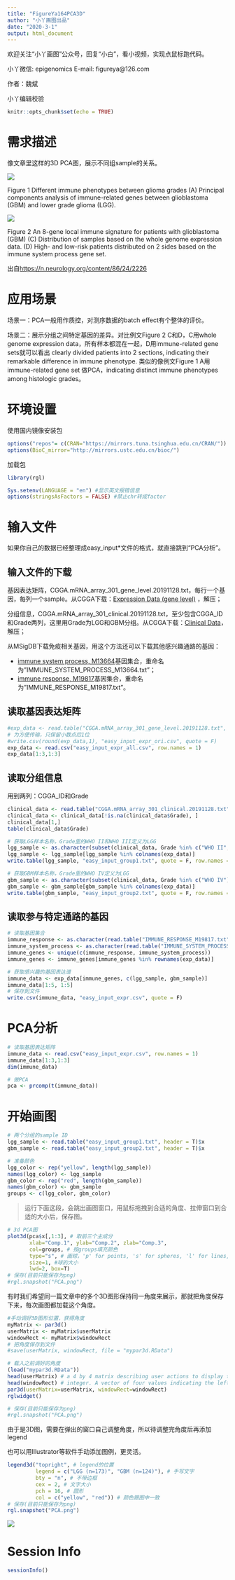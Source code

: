 ```yaml
---
title: "FigureYa164PCA3D"
author: "小丫画图出品"
date: "2020-3-1"
output: html_document
---
```

欢迎关注“小丫画图”公众号，回复“小白”，看小视频，实现点鼠标跑代码。

小丫微信: epigenomics  E-mail: figureya@126.com

作者：魏斌

小丫编辑校验

```r
knitr::opts_chunk$set(echo = TRUE)
```

# 需求描述

像文章里这样的3D PCA图，展示不同组sample的关系。

![](example1.png)

Figure 1 Different immune phenotypes between glioma grades (A) Principal components analysis of immune-related genes between glioblastoma (GBM) and lower grade glioma (LGG). 

![](example2.png)

Figure 2 An 8-gene local immune signature for patients with glioblastoma (GBM) (C) Distribution of samples based on the whole genome expression data. (D) High- and low-risk patients distributed on 2 sides based on the immune system process gene set.

出自<https://n.neurology.org/content/86/24/2226>

# 应用场景

场景一：PCA一般用作质控，对测序数据的batch effect有个整体的评价。

场景二：展示分组之间特定基因的差异。对比例文Figure 2 C和D，C用whole genome expression data，所有样本都混在一起，D用immune-related gene sets就可以看出 clearly divided patients into 2 sections, indicating their remarkable difference in immune phenotype.
类似的像例文Figure 1
 A用immune-related gene set 做PCA，indicating distinct immune phenotypes among histologic grades。

# 环境设置

使用国内镜像安装包

```r
options("repos"= c(CRAN="https://mirrors.tuna.tsinghua.edu.cn/CRAN/"))
options(BioC_mirror="http://mirrors.ustc.edu.cn/bioc/")
```

加载包

```r
library(rgl)

Sys.setenv(LANGUAGE = "en") #显示英文报错信息
options(stringsAsFactors = FALSE) #禁止chr转成factor
```

# 输入文件

如果你自己的数据已经整理成easy_input*文件的格式，就直接跳到“PCA分析”。

## 输入文件的下载

基因表达矩阵，CGGA.mRNA_array_301_gene_level.20191128.txt，每行一个基因，每列一个sample。从CGGA下载：[Expression Data (gene level)](http://www.cgga.org.cn/download?file=download/20191128/CGGA.mRNA_array_301_gene_level.20191128.txt.zip&type=mRNA_array_301_gene_level&time=20191128) ，解压；

分组信息，CGGA.mRNA_array_301_clinical.20191128.txt，至少包含CGGA_ID和Grade两列，这里用Grade为LGG和GBM分组。从CGGA下载：[Clinical Data](http://www.cgga.org.cn/download?file=download/20191128/CGGA.mRNA_array_301_clinical.20191128.txt.zip&type=mRNA_array_301_clinical&time=20191128)，解压；

从MSigDB下载免疫相关基因，用这个方法还可以下载其他感兴趣通路的基因：

- [immune system process, M13664](https://www.gsea-msigdb.org/gsea/msigdb/download_geneset.jsp?geneSetName=IMMUNE_SYSTEM_PROCESS&fileType=txt)基因集合，重命名为"IMMUNE_SYSTEM_PROCESS_M13664.txt"；
- [immune response, M19817](https://www.gsea-msigdb.org/gsea/msigdb/download_geneset.jsp?geneSetName=IMMUNE_RESPONSE&fileType=txt)基因集合，重命名为"IMMUNE_RESPONSE_M19817.txt"。

## 读取基因表达矩阵

```r
#exp_data <- read.table("CGGA.mRNA_array_301_gene_level.20191128.txt", header=T, row.names=1, sep="\t")
# 为方便传输，只保留小数点后1位
#write.csv(round(exp_data,1), "easy_input_expr_ori.csv", quote = F)
exp_data <- read.csv("easy_input_expr_all.csv", row.names = 1)
exp_data[1:3,1:3]
```

## 读取分组信息

用到两列：CGGA_ID和Grade

```r
clinical_data <- read.table("CGGA.mRNA_array_301_clinical.20191128.txt", header=T, sep="\t")
clinical_data <- clinical_data[!is.na(clinical_data$Grade), ]
clinical_data[1,]
table(clinical_data$Grade)

# 获取LGG样本名称，Grade里的WHO II和WHO III定义为LGG
lgg_sample <- as.character(subset(clinical_data, Grade %in% c("WHO II", "WHO III"))[, "CGGA_ID"])
lgg_sample <- lgg_sample[lgg_sample %in% colnames(exp_data)]
write.table(lgg_sample, "easy_input_group1.txt", quote = F, row.names = F)

# 获取GBM样本名称，Grade里的WHO IV定义为LGG
gbm_sample <- as.character(subset(clinical_data, Grade %in% c("WHO IV"))[, "CGGA_ID"])
gbm_sample <- gbm_sample[gbm_sample %in% colnames(exp_data)]
write.table(gbm_sample, "easy_input_group2.txt", quote = F, row.names = F)
```

## 读取参与特定通路的基因

```r
# 读取基因集合
immune_response <- as.character(read.table("IMMUNE_RESPONSE_M19817.txt", skip=2)[, 1])
immune_system_process <- as.character(read.table("IMMUNE_SYSTEM_PROCESS_M13664.txt", skip=2)[, 1])
immune_genes <- unique(c(immune_response, immune_system_process))
immune_genes <- immune_genes[immune_genes %in% rownames(exp_data)]

# 获取感兴趣的基因表达谱
immune_data <- exp_data[immune_genes, c(lgg_sample, gbm_sample)]
immune_data[1:5, 1:5]
# 保存到文件
write.csv(immune_data, "easy_input_expr.csv", quote = F)
```

# PCA分析

```r
# 读取基因表达矩阵
immune_data <- read.csv("easy_input_expr.csv", row.names = 1)
immune_data[1:3,1:3]
dim(immune_data)

# 做PCA
pca <- prcomp(t(immune_data))
```

# 开始画图

```r
# 两个分组的sample ID
lgg_sample <- read.table("easy_input_group1.txt", header = T)$x
gbm_sample <- read.table("easy_input_group2.txt", header = T)$x

# 准备颜色
lgg_color <- rep("yellow", length(lgg_sample))
names(lgg_color) <- lgg_sample
gbm_color <- rep("red", length(gbm_sample))
names(gbm_color) <- gbm_sample
groups <- c(lgg_color, gbm_color)
```

> 运行下面这段，会跳出画图窗口，用鼠标拖拽到合适的角度、拉伸窗口到合适的大小后，保存图。

```r
# 3d PCA图
plot3d(pca$x[,1:3], # 取前三个主成分
       xlab="Comp.1", ylab="Comp.2", zlab="Comp.3", 
       col=groups, # 按groups填充颜色
       type="s", # 画球，'p' for points, 's' for spheres, 'l' for lines, 'h' for line segments 
       size=1, #球的大小
       lwd=2, box=T)
# 保存(目前只能保存为png)
#rgl.snapshot("PCA.png")
```

有时我们希望同一篇文章中的多个3D图形保持同一角度来展示，那就把角度保存下来，每次画图都加载这个角度。

```r
#手动调好3D图形位置，获得角度
myMatrix <- par3d()
userMatrix <- myMatrix$userMatrix
windowRect <- myMatrix$windowRect
# 把角度保存到文件
#save(userMatrix, windowRect, file = "mypar3d.RData")

# 载入之前调好的角度
(load("mypar3d.RData"))
head(userMatrix) # a 4 by 4 matrix describing user actions to display the scene.
head(windowRect) # integer. A vector of four values indicating the left, top, right and bottom of the displayed window (in pixels). Applies to the whole device.
par3d(userMatrix=userMatrix, windowRect=windowRect)
rglwidget()

# 保存(目前只能保存为png)
#rgl.snapshot("PCA.png")
```

由于是3D图，需要在弹出的窗口自己调整角度，所以待调整完角度后再添加legend

也可以用Illustrator等软件手动添加图例，更灵活。

```r
legend3d("topright", # legend的位置
         legend = c("LGG (n=173)", "GBM (n=124)"), # 手写文字
         bty = "n", # 不带边框
         cex = 2, # 文字大小
         pch = 16, # 圆形
         col = c("yellow", "red")) # 颜色跟图中一致
# 保存(目前只能保存为png)
rgl.snapshot("PCA.png")
```

![](PCA.png)

# Session Info

```r
sessionInfo()
```